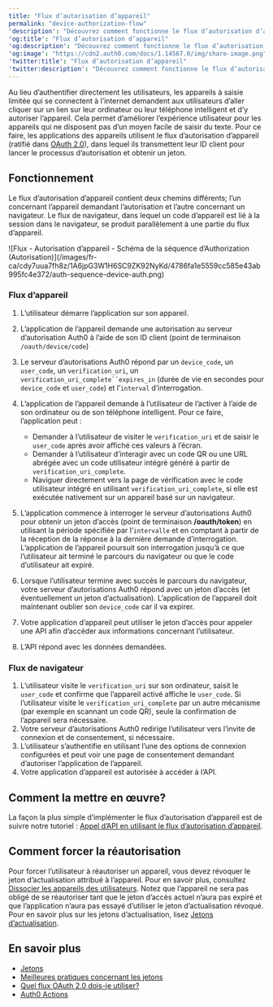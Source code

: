 ---
title: "Flux d’autorisation d’appareil"
permalink: "device-authorization-flow"
'description': "Découvrez comment fonctionne le flux d’autorisation d’appareil et pourquoi vous devriez l’utiliser pour les appareils ne disposant pas d’un clavier de saisie étendu. À utiliser avec les applications natives."
'og:title': "Flux d’autorisation d’appareil"
'og:description': "Découvrez comment fonctionne le flux d’autorisation d’appareil et pourquoi vous devriez l’utiliser pour les appareils ne disposant pas d’un clavier de saisie étendu. À utiliser avec les applications natives."
'og:image': "https://cdn2.auth0.com/docs/1.14567.0/img/share-image.png"
'twitter:title': "Flux d’autorisation d’appareil"
'twitter:description': "Découvrez comment fonctionne le flux d’autorisation d’appareil et pourquoi vous devriez l’utiliser pour les appareils ne disposant pas d’un clavier de saisie étendu. À utiliser avec les applications natives."
---

Au lieu d’authentifier directement les utilisateurs, les appareils à saisie limitée qui se connectent à l’internet demandent aux utilisateurs d’aller cliquer sur un lien sur leur ordinateur ou leur téléphone intelligent et d’y autoriser l’appareil. Cela permet d’améliorer l’expérience utilisateur pour les appareils qui ne disposent pas d’un moyen facile de saisir du texte. Pour ce faire, les applications des appareils utilisent le flux d’autorisation d’appareil (ratifié dans [OAuth 2.0](https://tools.ietf.org/html/rfc8628)), dans lequel ils transmettent leur ID client pour lancer le processus d’autorisation et obtenir un jeton.

## Fonctionnement

Le flux d’autorisation d’appareil contient deux chemins différents; l’un concernant l’appareil demandant l’autorisation et l’autre concernant un navigateur. Le flux de navigateur, dans lequel un code d’appareil est lié à la session dans le navigateur, se produit parallèlement à une partie du flux d’appareil.

<Frame>![Flux - Autorisation d’appareil - Schéma de la séquence d’Authorization (Autorisation)](/images/fr-ca/cdy7uua7fh8z/1A6jpG3W1H6SC9ZK92NyKd/4786fa1e5559cc585e43ab995fc4e372/auth-sequence-device-auth.png)</Frame>

### Flux d’appareil

1. L’utilisateur démarre l’application sur son appareil.
2. L’application de l’appareil demande une autorisation au serveur d’autorisation Auth0 à l’aide de son ID client (point de terminaison `/oauth/device/code`)
3. Le serveur d’autorisations Auth0 répond par un `device_code`, un `user_code`, un `verification_uri`, un `verification_uri_complete``expires_in` (durée de vie en secondes pour `device_code` et `user_code`) et l’`interval` d’interrogation.
4. L’application de l’appareil demande à l’utilisateur de l’activer à l’aide de son ordinateur ou de son téléphone intelligent. Pour ce faire, l’application peut :

   * Demander à l’utilisateur de visiter le `verification_uri` et de saisir le `user_code` après avoir affiché ces valeurs à l’écran.
   * Demander à l’utilisateur d’interagir avec un code QR ou une URL abrégée avec un code utilisateur intégré généré à partir de `verification_uri_complete`.
   * Naviguer directement vers la page de vérification avec le code utilisateur intégré en utilisant `verification_uri_complete`, si elle est exécutée nativement sur un appareil basé sur un navigateur.
5. L’application commence à interroger le serveur d’autorisations Auth0 pour obtenir un jeton d’accès (point de terminaison **/oauth/token**) en utilisant la période spécifiée par l’`intervalle` et en comptant à partir de la réception de la réponse à la dernière demande d’interrogation. L’application de l’appareil poursuit son interrogation jusqu’à ce que l’utilisateur ait terminé le parcours du navigateur ou que le code d’utilisateur ait expiré.
6. Lorsque l’utilisateur termine avec succès le parcours du navigateur, votre serveur d’autorisations Auth0 répond avec un jeton d’accès (et éventuellement un jeton d’actualisation). L’application de l’appareil doit maintenant oublier son `device_code` car il va expirer.
7. Votre application d’appareil peut utiliser le jeton d’accès pour appeler une API afin d’accéder aux informations concernant l’utilisateur.
8. L’API répond avec les données demandées.

### Flux de navigateur

1. L’utilisateur visite le `verification_uri` sur son ordinateur, saisit le `user_code` et confirme que l’appareil activé affiche le `user_code`. Si l’utilisateur visite le `verification_uri_complete` par un autre mécanisme (par exemple en scannant un code QR), seule la confirmation de l’appareil sera nécessaire.
2. Votre serveur d’autorisations Auth0 redirige l’utilisateur vers l’invite de connexion et de consentement, si nécessaire.
3. L’utilisateur s’authentifie en utilisant l’une des options de connexion configurées et peut voir une page de consentement demandant d’autoriser l’application de l’appareil.
4. Votre application d’appareil est autorisée à accéder à l’API.

## Comment la mettre en œuvre?

La façon la plus simple d’implémenter le flux d’autorisation d’appareil est de suivre notre tutoriel : [Appel d’API en utilisant le flux d’autorisation d’appareil](/docs/fr-ca/get-started/authentication-and-authorization-flow/device-authorization-flow/call-your-api-using-the-device-authorization-flow).

## Comment forcer la réautorisation

Pour forcer l’utilisateur à réautoriser un appareil, vous devez révoquer le jeton d’actualisation attribué à l’appareil. Pour en savoir plus, consultez [Dissocier les appareils des utilisateurs](/docs/fr-ca/manage-users/user-accounts/unlink-devices-from-users). Notez que l’appareil ne sera pas obligé de se réautoriser tant que le jeton d’accès actuel n’aura pas expiré et que l’application n’aura pas essayé d’utiliser le jeton d’actualisation révoqué. Pour en savoir plus sur les jetons d’actualisation, lisez [Jetons d’actualisation](/docs/fr-ca/secure/tokens/refresh-tokens).

## En savoir plus

* [Jetons](/docs/fr-ca/secure/tokens)
* [Meilleures pratiques concernant les jetons](/docs/fr-ca/secure/tokens/token-best-practices)
* [Quel flux OAuth 2.0 dois-je utiliser?](/docs/fr-ca/get-started/authentication-and-authorization-flow/which-oauth-2-0-flow-should-i-use)
* [Auth0 Actions](/docs/fr-ca/customize/actions)